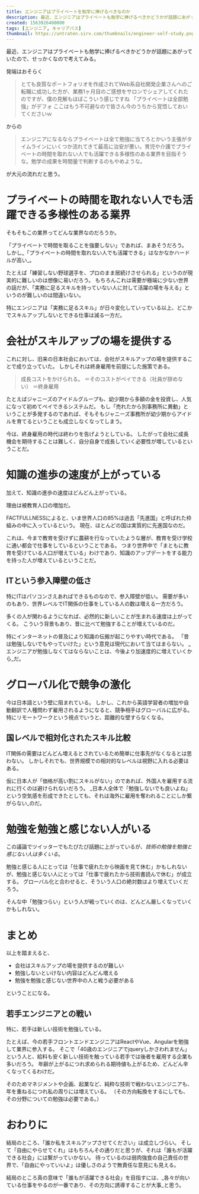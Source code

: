 ```yaml
---
title: エンジニアはプライベートを勉学に捧げるべきなのか
description: 最近、エンジニアはプライベートも勉学に捧げるべきかどうかが話題にあがっていたので、せっかくなので考えてみる。
created: 1563926400000
tags: [エンジニア, キャリアパス]
thumbnail: https://untraten.sirv.com/thumbnails/engineer-self-study.png
---
```


最近、エンジニアはプライベートも勉学に捧げるべきかどうかが話題にあがっていたので、せっかくなので考えてみる。

発端はおそらく

> とても良質なポートフォリオを作成されてWeb系自社開発企業さんへのご転職に成功した方が、業務1ヶ月目のご感想をサロンでシェアしてくれたのですが、僕の見解もほぼこういう感じですね
>「プライベートは全部勉強」がデフォ
> ここはもう不可避なので皆さん今のうちから覚悟しておいてくださいｗ

からの

> エンジニアになるならプライベートは全て勉強に当てろとかいう主張がタイムラインにいくつか流れてきて最高に治安が悪い。育児や介護でプライベートの時間を取れない人でも活躍できる多様性のある業界を目指そうな。勉学の成果を時間量で判断するのもやめような。

が大元の流れだと思う。

# プライベートの時間を取れない人でも活躍できる多様性のある業界

そもそもこの業界ってどんな業界なのだろうか。

「プライベートで時間を取ることを強要しない」であれば、まあそうだろう。
しかし_「プライベートの時間を取れない人でも活躍できる」はなかなかハードルが高い_。

たとえば「練習しない野球選手を、プロのまま居続けさせられる」というのが現実的に難しいのは想像に易いだろう。
もちろんこれは需要が極端に少ない世界の話だが、「実務に足るスキルを持っていない人に対して活躍の場を与える」というのが難しいのは間違いない。

特にエンジニアは「実務に足るスキル」が日々変化していっている以上、どこかでスキルアップしないとできる仕事は減る一方だ。

# 会社がスキルアップの場を提供する

これに対し、旧来の日本社会においては、会社がスキルアップの場を提供することで成り立っていた。
しかしそれは終身雇用を前提にした施策である。

> 成長コストをかけられる。
> ＝そのコストがペイできる（社員が辞めない）
> ＝終身雇用

たとえばジャニーズのアイドルグループも、幼少期から多額の金を投資し、人気になって初めてペイできるシステムだ。
もし「売れたから別事務所に異動」ということが多発するのであれば、そもそもジャニーズ事務所が幼少期からアイドルを育てるということも成立しなくなってしまう。

<LinkCard slug="smap" />

今は、終身雇用の時代は終わりを告げようとしている。
したがって会社に成長機会を期待することは難しく、自分自身で成長していく必要性が増しているということだ。

# 知識の進歩の速度が上がっている

加えて、知識の進歩の速度はどんどん上がっている。

理由は被教育人口の増加だ。

FACTFULLNESSによると、いま世界人口の85%は過去「先進国」と呼ばれた枠組みの中に入っているという。
現在、ほとんどの国は実質的に先進国なのだ。

これは、今まで教育を受けずに農耕を行なっていたような層が、教育を受け学校に通い都会で仕事をしているということである。
つまり世界中で「まともに教育を受けている人口が増えている」わけであり、知識のアップデートをする能力を持った人が増えているということだ。

## ITという参入障壁の低さ

特にITはパソコンさえあればできるものなので、参入障壁が低い。
需要が多いのもあり、世界レベルでIT関係の仕事をしている人の数は増える一方だろう。

多くの人が関わるようになれば、必然的に新しいことが生まれる速度は上がってくる。
こういう背景もあり、昔に比べて勉強することが増えているのだ。

特にインターネットの普及により知識の伝搬が起こりやすい時代である。
「昔は勉強しないでもやっていけた」という意見は現代において当てはまらない。
_エンジニアが勉強しなくてはならないことは、今後より加速度的に増えていくから_だ。

# グローバル化で競争の激化

今は日本語という壁に阻まれている。
しかし、これから英語学習者の増加や自動翻訳で人種問わず雇用されるようになると、競争相手はグローバルに広がる。
特にリモートワークという視点でいうと、距離的な壁すらなくなる。

## 国レベルで相対化されたスキル比較

IT関係の需要はどんどん増えるとされているため簡単に仕事先がなくなるとは思わない。
しかしそれでも、世界規模での相対的なレベルは視野に入れる必要はある。

仮に日本人が「価格が高い割にスキルがない」のであれば、外国人を雇用する流れに行くのは避けられないだろう。
_日本人全体で「勉強しないでも良いよね」という空気感を形成できたとしても、それは海外に雇用を奪われることにしか繋がらない_のだ。

# 勉強を勉強と感じない人がいる

この議論でツイッターでもたびたび話題に上がっているが、_技術の勉強を勉強と感じない人は多くいる_。

勉強と感じる人にとっては「仕事で疲れたから映画を見て休む」かもしれないが、勉強と感じない人にとっては「仕事で疲れたから技術書読んで休む」が成立する。
グローバル化と合わせると、そういう人口の絶対数はより増えていくだろう。

そんな中「勉強つらい」という人が戦っていくのは、どんどん厳しくなっていくかもしれない。

# まとめ

以上を踏まえると、

- 会社はスキルアップの場を提供するのが難しい
- 勉強しないといけない内容はどんどん増える
- 勉強を勉強と感じない世界中の人と戦う必要がある

ということになる。

## 若手エンジニアとの戦い

特に、若手は新しい技術を勉強している。

たとえば、今の若手フロントエンドエンジニアはReactやVue、Angularを勉強して業界に参入する。
そこで「40歳のエンジニアでjqueryしかさわれません」という人と、給料も安く新しい技術を触っている若手では後者を雇用する企業も多いだろう。
年齢が上がるにつれ求められる期待値も上がるため、どんどん辛くなってくるわけだ。

<ArticleCard slug="40-years-old" />

そのためマネジメントや企画、起業など、純粋な技術で戦わないエンジニアも、年を重ねるにつれ私の周りには増えている。
（その方向転換をするにしても、その分野についての勉強は必要である。）

# おわりに

結局のところ、「誰か私をスキルアップさせてください」は成立しづらい。
そして「自由にやらせてくれ」はもちろんその通りだと思うが、それは「誰もが活躍できる社会」には繋がっていかない。
待っているのは弱肉強食の自己責任の世界で、「自由にやっていいよ」は優しさのようで無責任な意見にも見える。

結局のところ真の意味で「誰もが活躍できる社会」を目指すには、_各々が向いている仕事をやるのが一番であり、その方向に誘導することが大事_と思う。

<ArticleCard slug="strength-finder" />

<ArticleCard slug="changing-jobs" />
